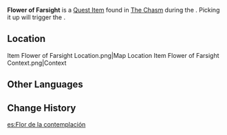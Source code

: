 {{Item Infobox
|id          = 101635
|image       = Item Flower of Farsight.png
|type        = Quest Items
|description = One of the six lost offerings scattered throughout The Chasm... possibly? It seems just like an ordinary Qingxin, and one that has newly sprouted as well, seeing as how its white petals have never been touched by dew.<br>Who knows how many people have once climbed up to high heights to pick one such fresh flower? Who knows if these flowers eventually bore witness to partings or reunions?
|source1     = Found in [[The Chasm (Area)|The Chasm]] during ''[[The Millennial Mountains]]''
}}
'''Flower of Farsight''' is a [[Quest Item]] found in [[The Chasm (Area)|The Chasm]] during the {{Quest|The Millennial Mountains}}. Picking it up will trigger the {{Quest|A Cliff-Side Hero's Past}}.

==Location==
<gallery>
Item Flower of Farsight Location.png|Map Location
Item Flower of Farsight Context.png|Context
</gallery>

==Other Languages==
{{Other Languages
|default_hidden = 1
|en      = Flower of Farsight
|zhs     = 远眺之花
|zhs_rm  = Yuǎntiào zhī Huā
|zht     = 遠眺之花
|zht_rm  = Yuǎntiào zhī Huā
|ja      = 遠眺の花
|ja_rm   = Enchou no Hana
|ko      = 관망의 꽃
|ko_rm   = Gwanmang-ui Kkot
|es      = Flor de la contemplación
|fr      = Fleur de clairvoyance
|ru      = Цветок созерцания
|th      = ดอกไม้มองการณ์ไกล
|th_rm   = 
|vi      = Hoa Trông Rộng
|de      = Blume des fernen Blicks
|id      = Bunga Berpandangan Jauh
|pt      = Flor da Contemplação
|tr      = Öngörü Çiçeği
|it      = Fiore della chiaroveggenza
}}

==Change History==
{{Change History|2.6}}

[[es:Flor de la contemplación]]